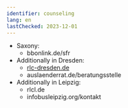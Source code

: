 ```yaml
---
identifier: counseling
lang: en
lastChecked: 2023-12-01
---
```


- Saxony:
  - bbonlink.de/sfr
- Additionally in Dresden:
  - [rlc-dresden.de](rlc-dresden.de)
  - auslaenderrat.de/beratungsstelle
- Additionally in Leipzig:
  - rlcl.de
  - infobusleipzig.org/kontakt

